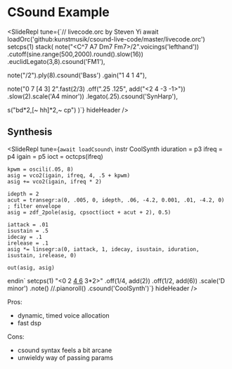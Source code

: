 
# CSound Example

<SlideRepl
  tune={`// livecode.orc by Steven Yi
await loadOrc('github:kunstmusik/csound-live-code/master/livecode.orc')
setcps(1)
stack(
note("<C^7 A7 Dm7 Fm7>/2".voicings('lefthand'))
.cutoff(sine.range(500,2000).round().slow(16))
.euclidLegato(3,8).csound('FM1'),

note("<C2 A1 D2 F2>/2").ply(8).csound('Bass')
.gain("1 4 1 4"),

note("0 7 [4 3] 2".fast(2/3)
.off(".25 .125", add("<2 4 -3 -1>"))
.slow(2).scale('A4 minor'))
.legato(.25).csound('SynHarp'),

s("bd*2,[~ hh]*2,~ cp")
)`}
hideHeader
/>

## Synthesis

<SlideRepl
  tune={`await loadCsound\`
instr CoolSynth
    iduration = p3
    ifreq = p4
    igain = p5
    ioct = octcps(ifreq)

    kpwm = oscili(.05, 8)
    asig = vco2(igain, ifreq, 4, .5 + kpwm)
    asig += vco2(igain, ifreq * 2)

    idepth = 2
    acut = transegr:a(0, .005, 0, idepth, .06, -4.2, 0.001, .01, -4.2, 0) ; filter envelope
    asig = zdf_2pole(asig, cpsoct(ioct + acut + 2), 0.5)

    iattack = .01
    isustain = .5
    idecay = .1
    irelease = .1
    asig *= linsegr:a(0, iattack, 1, idecay, isustain, iduration, isustain, irelease, 0)

    out(asig, asig)

endin\`
setcps(1)
"<0 2 [4 6](3,4,2) 3\*2>"
.off(1/4, add(2))
.off(1/2, add(6))
.scale('D minor')
.note()
//.pianoroll()
.csound('CoolSynth')`}
hideHeader
/>

Pros:

- dynamic, timed voice allocation
- fast dsp

Cons:

- csound syntax feels a bit arcane
- unwieldy way of passing params